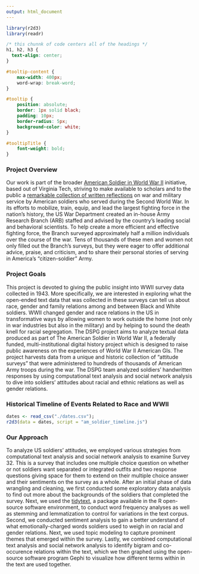 ```yaml
---
output: html_document
---
```

```r
library(r2d3)
library(readr)
```

```css
/* this chunnk of code centers all of the headings */
h1, h2, h3 {
  text-align: center;
}

#tooltip-content {
    max-width: 400px;
    word-wrap: break-word;
}

#tooltip {
    position: absolute;
    border: 1px solid black;
    padding: 10px;
    border-radius: 5px;
    background-color: white;
}

#tooltipTitle {
    font-weight: bold;
}
```

### Project Overview 

Our work is part of the broader [American Soldier in World War II](https://www.zooniverse.org/projects/tkotwim/the-american-soldier/about/research) initiative, based out of Virginia Tech, striving to make available to scholars and to the public a [remarkable collection of written reflections](https://catalog.archives.gov/id/2521127) on war and military service by American soldiers who served during the Second World War. In its efforts to mobilize, train, equip, and lead the largest fighting force in the nation's history, the US War Department created an in-house Army Research Branch (ARB) staffed and advised by the country's leading social and behavioral scientists. To help create a more efficient and effective fighting force, the Branch surveyed approximately half a million individuals over the course of the war. Tens of thousands of these men and women not only filled out the Branch's surveys, but they were eager to offer additional advice, praise, and criticism, and to share their personal stories of serving in America's "citizen-soldier" Army. 

### Project Goals 

This project is devoted to giving the public insight into WWII survey data collected in 1943. More specifically, we are interested in exploring what the open-ended text data that was collected in these surveys can tell us about race, gender and family relations among and between Black and White soldiers. WWII changed gender and race relations in the US in transformative ways by allowing women to work outside the home (not only in war industries but also in the military) and by helping to sound the death knell for racial segregation. The DSPG project aims to analyze textual data produced as part of The American Soldier in World War II, a federally funded, multi-institutional digital history project which is designed to raise public awareness on the experiences of World War II American GIs. The project harvests data from a unique and historic collection of “attitude surveys” that were administered to hundreds of thousands of American Army troops during the war. The DSPG team analyzed soldiers’ handwritten responses by using computational text analysis and social network analysis to dive into soldiers’ attitudes about racial and ethnic relations as well as gender relations.

### Historical Timeline of Events Related to Race and WWII

```r
dates <- read_csv("./dates.csv");
r2d3(data = dates, script = "am_soldier_timeline.js")
```


### Our Approach 

To analyze US soldiers' attitudes, we employed various strategies from computational text analysis and social network analysis to examine Survey 32. This is a survey that includes one multiple choice question on whether or not soldiers want separated or integrated outfits and two response questions giving space for them to extend on their multiple choice answer and their sentiments on the survey as a whole. After an initial phase of data wrangling and cleaning, we first conducted some exploratory data analysis to find out more about the backgrounds of the soldiers that completed the survey. Next, we used the [tidytext](https://www.tidytextmining.com/), a package available in the R open-source software environment, to conduct word frequency analyses as well as stemming and lemmatization to control for variations in the text corpus. Second, we conducted sentiment analysis to gain a better understand of what emotionally-charged words soldiers used to weigh in on racial and gender relations. Next, we used topic modeling to capture prominent themes that emerged within the survey. Lastly, we combined computational text analysis and social network analysis to identify bigram and co-occurence relations within the text, which we then graphed using the open-source software program Gephi to visualize how different terms within in the text are used together. 

